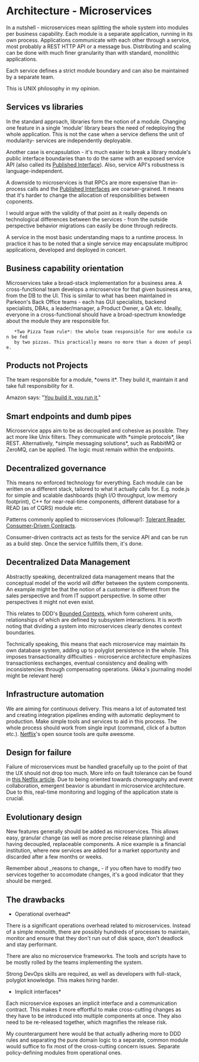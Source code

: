 = Architecture - Microservices =
In a nutshell - microservices mean splitting the whole system into modules per
business capability.
Each module is a separate application, running in its own process.
Applications communicate with each other through a service, most probably a
REST HTTP API or a message bus.
Distributing and scaling can be done with much finer granularity than with
standard, monolithic applications.

Each service defines a strict module boundary and can also be maintained by a
separate team.

This is UNIX philosophy in my opinion.

== Services vs libraries ==
In the standard approach, libraries form the notion of a module.
Changing one feature in a single 'module' library bears the need of redeploying
the whole application.
This is not the case when a service defiens the unit of modularity- services are
independently deployable.

Another case is encapsulation - it's much easier to break a library module's
public interface boundaries than to do the same with an exposed service API
(also called its [[Published Interface]]).
Also, service API's robustness is language-independent.

A downside to microservices is that RPCs are more expensive than in-process
calls and the [[Published Interface]]s are coarser-grained.
It means that it's harder to change the allocation of responsibilities between
coponents.

I would argue with the validity of that point as it really depends on
technological differences between the services - from the outside perspective
behavior migrations can easily be done through redirects.

A service in the most basic understanding maps to a runtime process. In practice
it has to be noted that a single service may encapsulate multiproc applications,
developed and deployed in concert.

== Business capability orientation ==
Microservices take a broad-stack implementation for a business area.
A cross-functional team develops a microservice for that given business area,
from the DB to the UI.
This is similar to what has been maintained in Parkeon's Back Office teams -
each has GUI specialists, backend specialists, DBAs, a leader/manager, a Product
Owner, a QA etc.
Ideally, everyone in a cross-functional should have a broad-spectrum knowledge
about the module they are responsible for.

    *Two Pizza Team rule*: the whole team responsible for one module can be fed
    by two pizzas. This practically means no more than a dozen of people.

== Products not Projects ==
The team responsible for a module, *owns it*.
They build it, maintain it and take full responsibility for it.

Amazon says: "[[https://queue.acm.org/detail.cfm?id=1142065|You build it, you run it.]]"

== Smart endpoints and dumb pipes ==
Microservice apps aim to be as decoupled and cohesive as possible.
They act more like Unix filters.
They communicate with *simple protocols*, like REST.
Alternatively, *simple messaging solutions*, such as RabbitMQ or ZeroMQ, can be
applied.
The logic must remain within the endpoints.

== Decentralized governance ==
This means no enforced technology for everything.
Each module can be written on a different stack, tailored to what it actually
calls for.
E.g. node.js for simple and scalable dashboards (high I/O throughput, low memory
footprint), C++ for near-real-time components, different database for a READ (as
of CQRS) module etc.

Patterns commonly applied to microservices (followup!): [[http://martinfowler.com/bliki/TolerantReader.html|Tolerant Reader]],
[[http://martinfowler.com/articles/consumerDrivenContracts.html|Consumer-Driven Contracts]].

Consumer-driven contracts act as tests for the service API and can be run as a
build step. Once the service fullfills them, it's done.

== Decentralized Data Management ==
Abstractly speaking, decentralized data management means that the conceptual
model of the world will differ between the system components.
An example might be that the notion of a customer is different from the sales
perspective and from IT support perspective.
In some other perspectives it might not even exist.

This relates to DDD's [[http://martinfowler.com/bliki/BoundedContext.html|Bounded Contexts]], which form coherent units, relationships
of which are defined by subsystem interactions.
It is worth noting that dividing a system into microservices clearly denotes
context boundaries.

Technically speaking, this means that each microservice may maintain its own
database system, adding up to polyglot persistence in the whole.
This imposes transactionality difficulties - microservice architecture
emphasizes transactionless exchanges, eventual consistency and dealing with
inconsistencies through compensating operations. (Akka's journaling model might
be relevant here)

== Infrastructure automation ==
We are aiming for continuous delivery.
This means a lot of automated test and creating integration pipelines ending
with automatic deployment to production.
Make simple tools and services to aid in this process.
The whole process should work from single input (command, click of a button
etc.).
[[http://netflix.github.io/|Netflix]]'s open source tools are quite awesome.

== Design for failure ==
Failure of microservices must be handled gracefully up to the point of that the
UX should not drop too much.
More info on fault tolerance can be found in [[http://techblog.netflix.com/2012/02/fault-tolerance-in-high-volume.html|this Netflix article]].
Due to being oriented towards choreography and event collaboration, emergent
beavior is abundant in microservice architecture.
Due to this, real-time monitoring and logging of the application state is
crucial.

== Evolutionary design ==
New features generally should be added as microservices.
This allows easy, granular change (as well as more precise release planning) and
having decoupled, replaceable components.
A nice example is a financial institution, where new services are added for a
market opportunity and discarded after a few months or weeks.

Remember about _reasons to change_ - if you often have to modify two services
together to accomodate changes, it's a good indicator that they should be
merged.

== The drawbacks ==
*Operational overhead*

There is a significant operations overhead related to microservices.
Instead of a simple monolith, there are possibly hundreds of processes to
maintain, monitor and ensure that they don't run out of disk space, don't
deadlock and stay performant.

There are also no microservice frameworks.
The tools and scripts have to be mostly rolled by the teams implementing the
system.

Strong DevOps skills are required, as well as developers with full-stack,
polyglot knowledge.
This makes hiring harder.

*Implicit interfaces*

Each microservice exposes an implicit interface and a communication contract.
This makes it more effortful to make cross-cutting changes as they have to be
introduced into multiple components at once.
They also need to be re-released together, which magnifies the release risk.

My counterargument here would be that actually adhering more to DDD rules and
separating the pure domain logic to a separate, common module would suffice to
fix most of the cross-cutting concern issues.
Separate policy-defining modules from operational ones.





